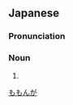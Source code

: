 ==Japanese==
{{ja-kanjitab|も|も|ぐ|k3=ん|か|k4=が|yomi=irr|sort=ももんが}}
{{ateji|c=y|sort=ももんが}}

===Pronunciation===
{{ja-pron|acc=2|ももんが|y=i}}

===Noun===
{{ja-noun|ももんが|モモンガ}}

# {{alternative spelling of|鼯鼠|lang=ja}}

[[Category:Japanese terms spelled with ateji|ももんが]]